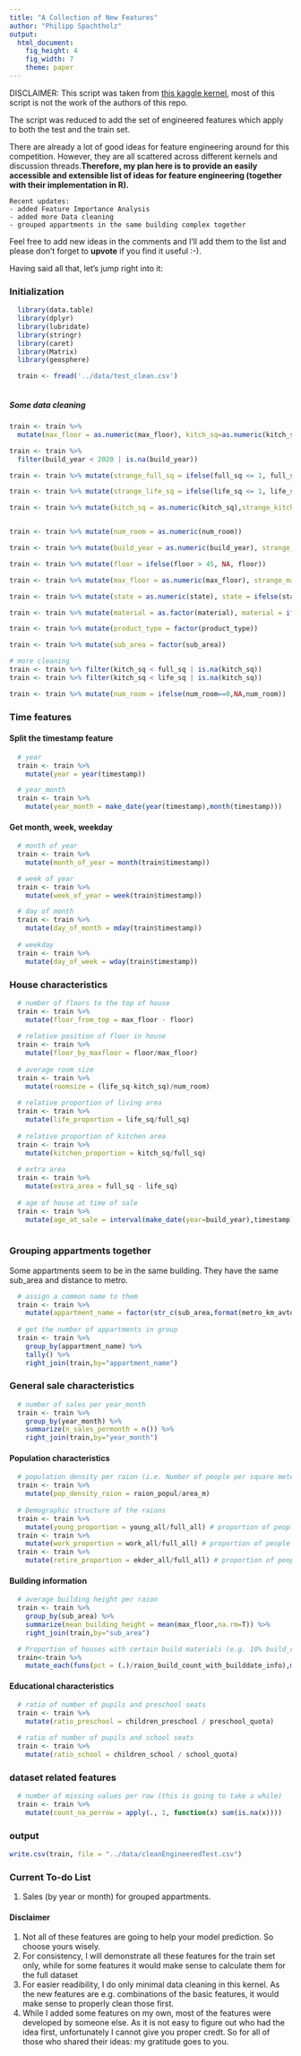 ```yaml
---
title: "A Collection of New Features"
author: "Philipp Spachtholz"
output:
  html_document:
    fig_height: 4
    fig_width: 7
    theme: paper
---
```


DISCLAIMER: This script was taken from [this kaggle kernel](https://www.kaggle.com/philippsp/a-collection-of-new-features/code), most of this script is not the work of the authors of this repo.

The script was reduced to add the set of engineered features which apply to both the test and the train set.

There are already a lot of good ideas for feature engineering around for this competition. However, they are all scattered across
different kernels and discussion threads.**Therefore, my plan here is to provide an easily accessible and extensible list of ideas for feature engineering (together with their implementation in R).**

```
Recent updates:
- added Feature Importance Analysis
- added more Data cleaning
- grouped appartments in the same building complex together
```

Feel free to add new ideas in the comments and
I'll add them to the list and please don't forget to **upvote** if you find it useful :-).

Having said all that, let's jump right into it:

### Initialization
```r
  library(data.table)
  library(dplyr)
  library(lubridate)
  library(stringr)
  library(caret)
  library(Matrix)
  library(geosphere)

  train <- fread('../data/test_clean.csv')
  
```

##### Some data cleaning

```r
train <- train %>% 
  mutate(max_floor = as.numeric(max_floor), kitch_sq=as.numeric(kitch_sq), num_room=as.numeric(num_room), build_year=as.numeric(build_year), sub_area=as.factor(sub_area)) 

train <- train %>% 
  filter(build_year < 2020 | is.na(build_year))

train <- train %>% mutate(strange_full_sq = ifelse(full_sq <= 1, full_sq+1,0), full_sq = ifelse(full_sq > 800 | full_sq <= 1, NA, full_sq))

train <- train %>% mutate(strange_life_sq = ifelse(life_sq <= 1, life_sq+1,0), strange_life_sq= ifelse(is.na(strange_life_sq),0,strange_life_sq), life_sq = ifelse(life_sq > 400 | life_sq <= 1, NA, life_sq))

train <- train %>% mutate(kitch_sq = as.numeric(kitch_sq),strange_kitch_sq = ifelse(kitch_sq <= 1, kitch_sq+1,0),kitch_sq = ifelse(kitch_sq > 200 | kitch_sq <= 1, NA, kitch_sq))


train <- train %>% mutate(num_room = as.numeric(num_room))

train <- train %>% mutate(build_year = as.numeric(build_year), strange_build_year = ifelse(build_year <= 1, build_year+1,0), build_year = ifelse(build_year > 2018 | build_year < 1860, NA, build_year))

train <- train %>% mutate(floor = ifelse(floor > 45, NA, floor))

train <- train %>% mutate(max_floor = as.numeric(max_floor), strange_max_floor = ifelse(max_floor <= 1, max_floor+1,0), max_floor = ifelse(max_floor > 60 | max_floor <=1, NA, max_floor))

train <- train %>% mutate(state = as.numeric(state), state = ifelse(state > 4, NA, state))

train <- train %>% mutate(material = as.factor(material), material = ifelse(material == 3, NA, material))

train <- train %>% mutate(product_type = factor(product_type))

train <- train %>% mutate(sub_area = factor(sub_area))

# more cleaning
train <- train %>% filter(kitch_sq < full_sq | is.na(kitch_sq))
train <- train %>% filter(kitch_sq < life_sq | is.na(kitch_sq))

train <- train %>% mutate(num_room = ifelse(num_room==0,NA,num_room))


```

### Time features

#### Split the timestamp feature

```r
  # year
  train <- train %>% 
    mutate(year = year(timestamp))

  # year_month
  train <- train %>% 
    mutate(year_month = make_date(year(timestamp),month(timestamp)))
```


#### Get month, week, weekday

```r
  # month of year
  train <- train %>% 
    mutate(month_of_year = month(train$timestamp))

  # week of year
  train <- train %>% 
    mutate(week_of_year = week(train$timestamp))

  # day of month
  train <- train %>% 
    mutate(day_of_month = mday(train$timestamp))
  
  # weekday
  train <- train %>% 
    mutate(day_of_week = wday(train$timestamp))

```


### House characteristics


```r
  # number of floors to the top of house
  train <- train %>% 
    mutate(floor_from_top = max_floor - floor)
  
  # relative position of floor in house
  train <- train %>% 
    mutate(floor_by_maxfloor = floor/max_floor)
  
  # average room size
  train <- train %>% 
    mutate(roomsize = (life_sq-kitch_sq)/num_room) 
  
  # relative proportion of living area
  train <- train %>% 
    mutate(life_proportion = life_sq/full_sq)
  
  # relative proportion of kitchen area
  train <- train %>% 
    mutate(kitchen_proportion = kitch_sq/full_sq)
  
  # extra area
  train <- train %>% 
    mutate(extra_area = full_sq - life_sq)
  
  # age of house at time of sale
  train <- train %>% 
    mutate(age_at_sale = interval(make_date(year=build_year),timestamp) / years(1))  
  
```

### Grouping appartments together
Some appartments seem to be in the same building. They have the same sub_area and distance to metro.
```r
  # assign a common name to them
  train <- train %>% 
    mutate(appartment_name = factor(str_c(sub_area,format(metro_km_avto,digits=3))))
  
  # get the number of appartments in group
  train <- train %>% 
    group_by(appartment_name) %>% 
    tally() %>% 
    right_join(train,by="appartment_name")

```



### General sale characteristics
```r
  # number of sales per year_month
  train <- train %>% 
    group_by(year_month) %>% 
    summarize(n_sales_permonth = n()) %>% 
    right_join(train,by="year_month")
```

#### Population characteristics
```r
  # population density per raion (i.e. Number of people per square meter)
  train <- train %>% 
    mutate(pop_density_raion = raion_popul/area_m)
  
  # Demographic structure of the raions
  train <- train %>% 
    mutate(young_proportion = young_all/full_all) # proportion of people younger than working age
  train <- train %>% 
    mutate(work_proportion = work_all/full_all) # proportion of people in working age
  train <- train %>% 
    mutate(retire_proportion = ekder_all/full_all) # proportion of people older than working age

```

#### Building information
```r
  # average building height per raion
  train <- train %>% 
    group_by(sub_area) %>% 
    summarize(mean_building_height = mean(max_floor,na.rm=T)) %>% 
    right_join(train,by="sub_area")

  # Proportion of houses with certain build materials (e.g. 10% build_count_wood)
  train<-train %>% 
    mutate_each(funs(pct = (.)/raion_build_count_with_builddate_info),matches('^build_count_[a-zA-Z]*$'))
```

#### Educational characteristics
```r
  # ratio of number of pupils and preschool seats
  train <- train %>% 
    mutate(ratio_preschool = children_preschool / preschool_quota)

  # ratio of number of pupils and school seats
  train <- train %>% 
    mutate(ratio_school = children_school / school_quota)

```


### dataset related features
```r
  # number of missing values per row (this is going to take a while)
  train <- train %>% 
    mutate(count_na_perrow = apply(., 1, function(x) sum(is.na(x))))
```


### output
```r
write.csv(train, file = "../data/cleanEngineeredTest.csv")
```

### Current To-do List

1. Sales (by year or month) for grouped appartments.


#### Disclaimer
1. Not all of these features are going to help your model prediction. So choose yours wisely.
2. For consistency, I will demonstrate all these features for the train set only, while for some features it would make sense to calculate them for the full dataset
3. For easier readibility, I do only minimal data cleaning in this kernel. As the new features are e.g. combinations of the basic features, it would make sense to properly clean those first.
4. While I added some features on my own, most of the features were developed by someone else. As it is not easy to figure out who had the idea first, unfortunately I cannot give you proper credt. So for all of those who shared their ideas: my gratitude goes to you. 